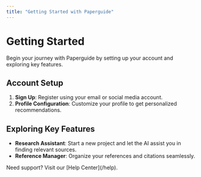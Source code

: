```yaml
---
title: "Getting Started with Paperguide"
---
```


# Getting Started

Begin your journey with Paperguide by setting up your account and exploring key features.

## Account Setup

1. **Sign Up**: Register using your email or social media account.
2. **Profile Configuration**: Customize your profile to get personalized recommendations.

## Exploring Key Features

- **Research Assistant**: Start a new project and let the AI assist you in finding relevant sources.
- **Reference Manager**: Organize your references and citations seamlessly.

<Callout kind="info">
  Need support? Visit our [Help Center](/help).
</Callout>
